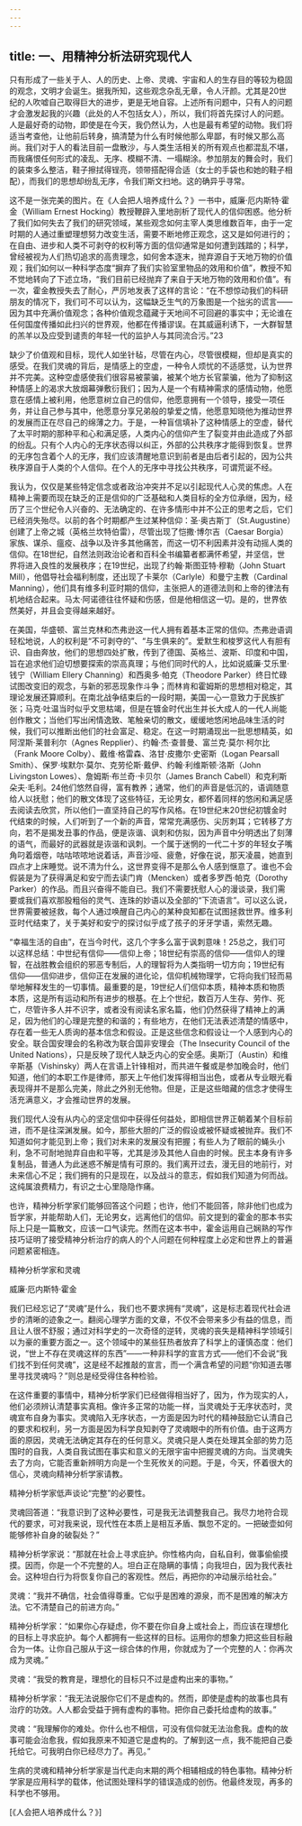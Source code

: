 ```yaml
---
---
---
```

title: 一、用精神分析法研究现代人
---




只有形成了一些关于人、人的历史、上帝、灵魂、宇宙和人的生存目的等较为稳固的观念，文明才会诞生。据我所知，这些观念杂乱无章，令人汗颜。尤其是20世纪的人吹嘘自己取得巨大的进步，更是无地自容。上述所有问题中，只有人的问题才会激发起我的兴趣（此处的人不包括女人），所以，我们将首先探讨人的问题。人是最好奇的动物，即使是在今天，我仍然认为，人也是最有希望的动物。我们将适当考查他，让他前后转身，搞清楚为什么有时候他那么卑鄙，有时候又那么高尚。我们对于人的看法目前一盘散沙，与人类生活相关的所有观点也都混乱不堪，而我痛恨任何形式的凌乱、无序、模糊不清、一塌糊涂。参加朋友的舞会时，我们的装束多么整洁，鞋子擦拭得锃亮，领带搭配得合适（女士的手袋也和她的鞋子相配），而我们的思想却纷乱无序，令我们斯文扫地。这的确异乎寻常。

这不是一张完美的图片。在《人会把人培养成什么？》一书中，威廉·厄内斯特·霍金（William Ernest Hocking）教授鞭辟入里地剖析了现代人的信仰困惑。他分析了我们如何失去了我们的研究领域，某些观念如何主宰人类思维数百年，由于一定时期的人通过重塑理想努力改变生活，需要不断地修正观念，这又是如何进行的；在自由、进步和人类不可剥夺的权利等方面的信仰通常是如何遭到践踏的；科学，曾经被视为人们热切追求的高贵理念，如何舍本逐末，抛弃源自于天地万物的价值观；我们如何以一种科学态度“摒弃了我们实验室里物品的效用和价值”，教授不知不觉地转向了下述立场，“我们目前已经抛弃了来自于天地万物的效用和价值”。有一次，霍金教授失去了耐心，严厉地发表了这样的言论：“在不想惊动我们的科研朋友的情况下，我们可不可以认为，这幅缺乏生气的万象图是一个拙劣的谎言——因为其中充满价值观念；各种价值观念蕴藏于天地间不可回避的事实中；无论谁在任何国度传播如此扫兴的世界观，他都在传播谬误。在其威逼利诱下，一大群智慧的羔羊以及应受到谴责的年轻一代的监护人与其同流合污。”23

缺少了价值观和目标，现代人如坐针毡，尽管在内心，尽管很模糊，但却是真实的感受。在我们灵魂的背后，是情感上的空虚，一种令人烦忧的不适感觉，认为世界并不完美。这种空虚感使我们很容易被蒙骗，被某个地方长官蒙骗，他为了抑制这种情感上的渴求大放烟幕弹敷衍我们；因为人是一个有精神需求的感情动物，他愿意在感情上被利用，他愿意树立自己的信仰，他愿意拥有一个领导，接受一项任务，并让自己参与其中，他愿意分享兄弟般的挚爱之情，他愿意知晓他为推动世界的发展而正在尽自己的绵薄之力。于是，一种盲信填补了这种情感上的空虚，替代了太平时期的那种平和心和满足感，人类内心的信仰产生了裂变并由此造成了外部的纷乱。只有个人内心的无序状态得以纠正，外部的公共秩序才能得到恢复。世界的无序包含着个人的无序，我们应该清醒地意识到前者是由后者引起的，因为公共秩序源自于人类的个人信仰。在个人的无序中寻找公共秩序，可谓荒诞不经。

我认为，仅仅是某些特定信念或者政治冲突并不足以引起现代人心灵的焦虑。人在精神上需要而现在缺乏的正是信仰的广泛基础和人类目标的全方位承继，因为，经历了三个世纪令人兴奋的、无法确定的、在许多情形中并不公正的思考之后，它们已经消失殆尽。以前的各个时期都产生过某种信仰：圣·奥古斯丁（St.Augustine）创建了上帝之城（英格兰坎特伯雷），尽管出现了恺撒·博尔吉（Caesar Borgia）家族、谋杀、瘟疫、战争以及许多其他痛苦，而这一切不利因素并没有动摇人类的信仰。在18世纪，自然法则政治论者和百科全书编纂者都满怀希望，并坚信，世界将进入良性的发展秩序；在19世纪，出现了约翰·斯图亚特·穆勒（John Stuart Mill），他倡导社会福利制度，还出现了卡莱尔（Carlyle）和曼宁主教（Cardinal Manning），他们具有维多利亚时期的信仰，主张把人的道德法则和上帝的律法有机地结合起来。马太·阿诺德往往怀疑和伤感，但是他相信这一切。是的，世界依然美好，并且会变得越来越好。

在美国，华盛顿、富兰克林和杰弗逊这一代人拥有着基本正常的信仰。杰弗逊语调轻松地说，人的权利是“不可剥夺的”、“与生俱来的”。爱默生和梭罗这代人有胆有识、自由奔放，他们的思想四处扩散，传到了德国、英格兰、波斯、印度和中国，旨在追求他们迫切想要探索的崇高真理；与他们同时代的人，比如说威廉·艾乐里·钱宁（William Ellery Channing）和西奥多·帕克（Theodore Parker）终日忙碌试图改变旧的观念，与新的邪恶现象作斗争；而林肯和霍姆斯的思想相对稳定，其理论发展还算顺利。在南北战争结束后的一段时期，美国一心一意致力于民族扩张；马克·吐温当时似乎文思枯竭，但是在镀金时代出生并长大成人的一代人尚能创作散文；当他们写出闲情逸致、笔触亲切的散文，缓缓地悠闲地品味生活的时候，我们可以推断出他们的社会富足、稳定。在这一时期涌现出一批思想精英，如阿涅斯·莱普利尔（Agnes Repplier）、约翰·杰·查普曼、富兰克·莫尔·柯尔比（Frank Moore Colby）、戴维·格雷森、洛甘·皮撒尔·史密斯（Logan Pearsall Smith）、保罗·埃默尔·莫尔、克劳伦斯·戴伊、约翰·利维斯顿·洛斯（John Livingston Lowes）、詹姆斯·布兰奇·卡贝尔（James Branch Cabell）和克利斯朵夫·毛利。24他们悠然自得，富有教养；通常，他们的声音是低沉的，语调随意给人以抚慰；他们的散文体现了这些特征，无论男女，都怀着同样的悠闲和满足感去阅读去欣赏，所以他们一直坚持自己的写作风格。在19世纪末20世纪初镀金时代结束的时候，人们听到了一个新的声音，常常充满感伤、尖厉刺耳；它转移了方向，若不是揭发丑事的作品，便是诙谐、讽刺和仿拟，因为声音中分明透出了刻薄的语气，而最好的武器就是诙谐和讽刺。一个属于迷惘的一代二十岁的年轻女子嘴角叼着烟卷，咕咕哝哝地说着话，声音沙哑、疲惫，好像在说，那天凌晨，她直到四点才上床睡觉。说不清为什么，这世界变得不是那么令人感到惬意了。谁也不会假装是为了获得满足和安宁而去读门肯（Mencken）或者多罗西·帕克（Dorothy Parker）的作品。而且兴奋得不能自已。我们不需要抚慰人心的漫谈录，我们需要或我们喜欢那股粗俗的灵气、连珠的妙语以及全部的“下流语言”。可以这么说，世界需要被拯救，每个人通过唤醒自己内心的某种良知都在试图拯救世界。维多利亚时代结束了，关于美好和安宁的探讨似乎成了孩子的牙牙学语，索然无趣。

“幸福生活的自由”，在当今时代，这几个字多么富于讽刺意味！25总之，我们可以这样总结：中世纪有信仰——信仰上帝；18世纪有崇高的信仰——信仰人的理智，在战胜教会组织的邪恶专制后，人的理智将为人类指明一切方向；19世纪有信仰——信仰进步，信仰正在发展的进化论，信仰机械物理学，它将向我们轻而易举地解释发生的一切事情。最重要的是，19世纪人们信仰本质，精神本质和物质本质，这是所有运动和所有进步的根基。在上个世纪，数百万人生存、劳作、死亡，尽管许多人并不识字，或者没有阅读名家名篇，他们仍然获得了精神上的满足，因为他们的心理是完整的和谐的；有些地方，在他们无法表述清楚的情感中，存在着一些无人质询的基本信念和假设。正是这些信念和假设让一个人感到内心的安全。联合国安理会的名称改为联合国非安理会（The Insecurity Council of the United Nations），只是反映了现代人缺乏内心的安全感。奥斯汀（Austin）和维辛斯基（Vishinsky）两人在言语上针锋相对，而共进午餐或是参加晚会时，他们知道，他们的本职工作是律师，那天上午他们发挥得相当出色，或者从专业眼光看表现得并不是那么完美，除此之外别无他物。但是，正是这些暗藏的信念才使得生活充满意义，才会推动世界的发展。

我们现代人没有从内心的坚定信仰中获得任何益处，即相信世界正朝着某个目标前进，而不是往深渊发展。如今，那些大胆的广泛的假设或被怀疑或被抛弃。我们不知道如何才能见到上帝；我们对未来的发展没有把握；有些人为了眼前的蝇头小利，急不可耐地抛弃自由和平等，尤其是涉及其他人自由的时候。民主本身有许多复制品，普通人为此迷惑不解是情有可原的。我们离开过去，漫无目的地前行，对未来信心不足；我们拥有的只是现在，以及战斗的意志，假如我们知道为何而战。这纯属浪费精力，有识之士心里隐隐作痛。

也许，精神分析学家们能够回答这个问题；也许，他们不能回答，除非他们也成为哲学家，并能帮助人们，无论男女，远离他们的信仰。前文提到的霍金的那本书实际上只是一篇散文，应该一口气读完。然而在这本书中，霍金运用自己娴熟的写作技巧证明了接受精神分析治疗的病人的个人问题在何种程度上必定和世界上的普遍问题紧密相连。



精神分析学家和灵魂

威廉·厄内斯特·霍金

我们已经忘记了“灵魂”是什么，我们也不要求拥有“灵魂”，这是标志着现代社会进步的清晰的迹象之一。翻阅心理学方面的文章，不仅不会带来多少有益的信息，而且让人很不舒服；通过对科学史的一次奇怪的逆转，灵魂的丧失是精神科学领域引以为豪的重要方面之一。这个领域中的某些狂热者放弃了科学上的谨慎态度：他们说，“世上不存在灵魂这样的东西”——一种非科学的宣言方式——他们不会说“我们找不到任何灵魂”，这是经不起推敲的宣言，而一个满含希望的问题“你知道去哪里寻找灵魂吗？”则总是经受得住各种检验。

在这件重要的事情中，精神分析学家们已经做得相当好了，因为，作为现实的人，他们必须辨认清楚事实真相。像许多正常的功能一样，当灵魂处于无序状态时，灵魂宣布自身为事实。灵魂陷入无序状态，一方面是因为时代的精神鼓励它认清自己的要求和权利，另一方面是因为科学良知剥夺了灵魂眼中的所有价值。由于这两方面的原因，灵魂无法确定其存在的任何意义。灵魂只是人类在处理其全部的势力范围时的自我，人类自我试图在事实和意义的无限宇宙中把握灵魂的方向。当灵魂失去了方向，它能否重新辨明方向是一个生死攸关的问题。于是，今天，怀着很大的信心，灵魂向精神分析学家请教。

精神分析学家低声谈论“完整”的必要性。

灵魂回答道：“我意识到了这种必要性，可是我无法调整我自己。我尽力地符合现代的要求，可对我来说，现代性在本质上是相互矛盾、飘忽不定的。一把破壶如何能够修补自身的破裂处？”

精神分析学家说：“那就在社会上寻求庇护。你性格内向，自私自利，做事偷偷摸摸。因而，你是一个不完整的人。坦白正在隐瞒的事情；向我坦白，因为我代表社会。这种坦白行为将恢复你自己的客观性。然后，再把你的冲动展示给社会。”

灵魂：“我并不确信，社会值得尊重。它似乎是困难的源泉，而不是困难的解决方法。它不清楚自己的前进方向。”

精神分析学家：“如果你心存疑虑，你不要在你自身上或社会上，而应该在理想化的目标上寻求庇护。每个人都拥有一些这样的目标。运用你的想象力把这些目标融合为一体。让你自己服从于这一综合体的作用，你就成为了一个完整的人：你再次成为灵魂。”

灵魂：“我受的教育是，理想化的目标只不过是虚构出来的事物。”

精神分析学家：“我无法说服你它们不是虚构的。然而，即使是虚构的故事也具有治疗的功效。人人都会受益于拥有虚构的事物。把你自己委托给虚构的故事。”

灵魂：“我理解你的难处。你什么也不相信，可没有信仰就无法治愈我。虚构的故事可能会治愈我，假如我原来不知道它是虚构的。了解到这一点，我不能把自己委托给它。可我明白你已经尽力了。再见。”

生病的灵魂和精神分析学家是当代走向末期的两个相辅相成的特色事物。精神分析学家是应用科学的载体，他试图处理科学的错误造成的创伤。他最终发现，再多的科学也不够用。

[《人会把人培养成什么？》]